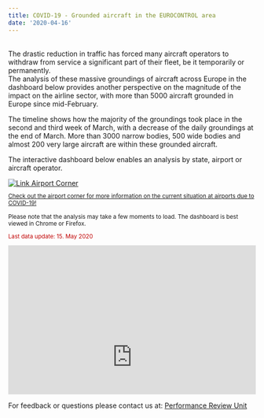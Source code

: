 ```yaml
---
title: COVID-19 - Grounded aircraft in the EUROCONTROL area
date: '2020-04-16'
---
```


<style type="text/css">
.img-responsive {
    margin: 0 auto;
    max-width: 75%
}

.resp-container {
    position: relative;
    overflow: hidden;
    padding-top: 60.0%;
}

.resp-iframe {
    position: absolute;
    top: 0;
    left: 0;
    width: 100%;
    height: 150%;
    border: 0;
}
</style>

<div class="container">
<div class="row align-items-start">
<div class="col-sm-9">
<br>
The drastic reduction in traffic has forced many aircraft operators to withdraw from service a significant part of their fleet, be it temporarily or permanently. <br>
The analysis of these massive groundings of aircraft across Europe in the dashboard below provides another perspective on the magnitude of the impact on the airline sector, with more than 5000 aircraft grounded in Europe since mid-February. 

The timeline shows how the majority of the groundings took place in the second and third week of March, with a decrease of the daily groundings at the end of March. More than 3000 narrow bodies, 500 wide bodies and almost 200 very large aircraft are within these grounded aircraft.

The interactive dashboard below enables an analysis by state, airport or aircraft operator. 

</div>
<div class="col-sm-3">
<div class="card border-0"><a href="https://ext.eurocontrol.int/airport_corner_public/covid" target="_blank">
  <img class="card-img-top" src="/images/covid/ectl_apt_corner.jpg" alt="Link Airport Corner">
  <div class="card-body"><small><p class="card-text">Check out the airport corner for more information on the current situation at airports due to COVID-19! <i class='fas fa-xs fa-external-link-alt'></i></p></small></div></a>
</div></div></div></div>
 
<small>Please note that the analysis may take a few moments to load. The dashboard is best viewed in Chrome or Firefox.<br>
<p style="color:#c00000">Last data update: 15. May 2020</p></small>
<div class="resp-container">
<iframe class="resp-iframe" src="https://datastudio.google.com/embed/reporting/2b9d2307-db40-4239-a72b-fb68eeb4f910/page/ZbJMB" frameborder="0" style="border:0" allowfullscreen></iframe>
</div>

For feedback or questions please contact us at:
[Performance Review Unit](mailto:PRU-Support@eurocontrol.int)